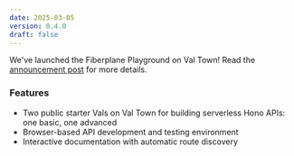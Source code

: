 ```yaml
---
date: 2025-03-05
version: 0.4.0
draft: false
---
```


We've launched the Fiberplane Playground on Val Town! Read the [announcement post](https://fiberplane.com/blog/valtown-playground) for more details.

### Features

- Two public starter Vals on Val Town for building serverless Hono APIs: one basic, one advanced
- Browser-based API development and testing environment
- Interactive documentation with automatic route discovery
